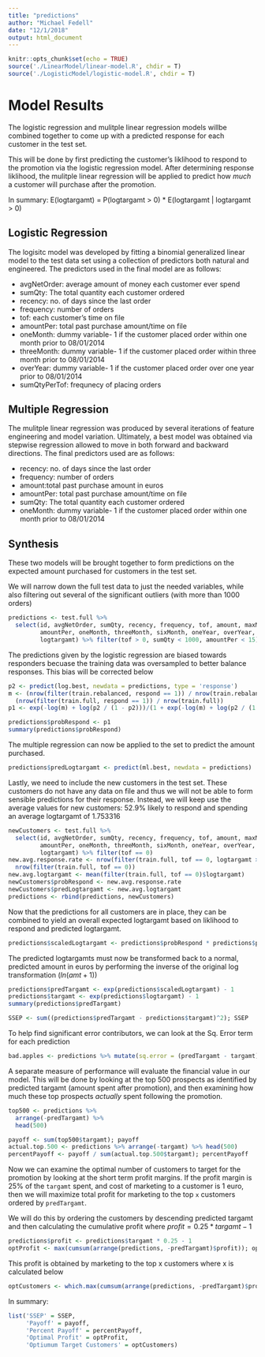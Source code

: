 ```yaml
---
title: "predictions"
author: "Michael Fedell"
date: "12/1/2018"
output: html_document
---
```


```r
knitr::opts_chunk$set(echo = TRUE)
source('./LinearModel/linear-model.R', chdir = T)
source('./LogisticModel/logistic-model.R', chdir = T)
```

# Model Results

The logistic regression and mulitple linear regression models willbe combined together to come up with a predicted response for each customer in the test set.

This will be done by first predicting the customer's liklihood to respond to the promotion via the logistic regression model. After determining response liklihood, the mulitple linear regression will be applied to predict how _much_ a customer will purchase after the promotion.

In summary: E(logtargamt) = P(logtargamt > 0) * E(logtargamt | logtargamt > 0)

## Logistic Regression

The logisitc model was developed by fitting a binomial generalized linear model to the test data set using a collection of predictors both natural and engineered. The predictors used in the final model are as follows:

- avgNetOrder: average amount of money each customer ever spend
- sumQty: The total quantity each customer ordered
- recency: no. of days since the last order
- frequency: number of orders
- tof: each customer's time on file
- amountPer: total past purchase amount/time on file 
- oneMonth: dummy variable- 1 if the customer placed order within one month prior to 08/01/2014
- threeMonth: dummy variable- 1 if the customer placed order within three month prior to 08/01/2014
- overYear: dummy variable- 1 if the customer placed order over one year prior to 08/01/2014
- sumQtyPerTof: frequnecy of placing orders


## Multiple Regression

The mulitple linear regression was produced by several iterations of feature engineering and model variation. Ultimately, a best model was obtained via stepwise regression allowed to move in both forward and backward directions. The final predictors used are as follows:

- recency: no. of days since the last order
- frequency: number of orders
- amount:total past purchase amount in euros
- amountPer: total past purchase amount/time on file 
- sumQty: The total quantity each customer ordered
- oneMonth: dummy variable- 1 if the customer placed order within one month prior to 08/01/2014


## Synthesis

These two models will be brought together to form predictions on the expected amount purchased for customers in the test set.

We will narrow down the full test data to just the needed variables, while also filtering out several of the significant outliers (with more than 1000 orders)

```r
predictions <- test.full %>%
  select(id, avgNetOrder, sumQty, recency, frequency, tof, amount, maxNet,
         amountPer, oneMonth, threeMonth, sixMonth, oneYear, overYear, sumQtyPerTof,
         logtargamt) %>% filter(tof > 0, sumQty < 1000, amountPer < 15)
```

The predictions given by the logistic regression are biased towards responders becuase the training data was oversampled to better balance responses. This bias will be corrected below

```r
p2 <- predict(log.best, newdata = predictions, type = 'response')
m <- (nrow(filter(train.rebalanced, respond == 1)) / nrow(train.rebalanced)) / 
  (nrow(filter(train.full, respond == 1)) / nrow(train.full))
p1 <- exp(-log(m) + log(p2 / (1 - p2)))/(1 + exp(-log(m) + log(p2 / (1 - p2))))

predictions$probRespond <- p1
summary(predictions$probRespond)
```

The multiple regression can now be applied to the set to predict the amount purchased.

```r
predictions$predLogtargamt <- predict(ml.best, newdata = predictions)
```

Lastly, we need to include the new customers in the test set. These customers do not have any data on file and thus we will not be able to form sensible predictions for their response. Instead, we will keep use the average values for new customers: 52.9% likely to respond and spending an average logtargamt of 1.753316

```r
newCustomers <- test.full %>%
  select(id, avgNetOrder, sumQty, recency, frequency, tof, amount, maxNet,
         amountPer, oneMonth, threeMonth, sixMonth, oneYear, overYear, sumQtyPerTof,
         logtargamt) %>% filter(tof == 0)
new.avg.response.rate <- nrow(filter(train.full, tof == 0, logtargamt > 0)) / 
  nrow(filter(train.full, tof == 0))
new.avg.logtargamt <- mean(filter(train.full, tof == 0)$logtargamt)
newCustomers$probRespond <- new.avg.response.rate
newCustomers$predLogtargamt <- new.avg.logtargamt
predictions <- rbind(predictions, newCustomers)
```

Now that the predictions for all customers are in place, they can be combined to yield an overall expected logtargamt based on liklihood to respond and predicted logtargamt.

```r
predictions$scaledLogtargamt <- predictions$probRespond * predictions$predLogtargamt
```


The predicted logtargamts must now be transformed back to a normal, predicted amount in euros by performing the inverse of the original log transformation ($ln(amt + 1)$)

```r
predictions$predTargamt <- exp(predictions$scaledLogtargamt) - 1
predictions$targamt <- exp(predictions$logtargamt) - 1
summary(predictions$predTargamt)
```

```r
SSEP <- sum((predictions$predTargamt - predictions$targamt)^2); SSEP
```

To help find significant error contributors, we can look at the Sq. Error term for each prediction

```r
bad.apples <- predictions %>% mutate(sq.error = (predTargamt - targamt) ^ 2) %>% arrange(-sq.error) %>% head(15)
```


A separate measure of performance will evaluate the financial value in our model. This will be done by looking at the top 500 prospects as identified by predicted targamt (amount spent after promotion), and then examining how much these top prospects _actually_ spent following the promotion.

```r
top500 <- predictions %>%
  arrange(-predTargamt) %>%
  head(500)

payoff <- sum(top500$targamt); payoff
actual.top.500 <- predictions %>% arrange(-targamt) %>% head(500)
percentPayoff <- payoff / sum(actual.top.500$targamt); percentPayoff
```


Now we can examine the optimal number of customers to target for the promotion by looking at the short term profit margins. If the profit margin is 25% of the `targamt` spent, and cost of marketing to a customer is 1 euro, then we will maximize total profit for marketing to the top `x` customers ordered by `predTargamt`.

We will do this by ordering the customers by descending predicted targamt and then calculating the cumulative profit where $profit = 0.25 * targamt - 1$
```r
predictions$profit <- predictions$targamt * 0.25 - 1
optProfit <- max(cumsum(arrange(predictions, -predTargamt)$profit)); optProfit
```

This profit is obtained by marketing to the top x customers where x is calculated below

```r
optCustomers <- which.max(cumsum(arrange(predictions, -predTargamt)$profit)); optCustomers
```

In summary:

```r
list('SSEP' = SSEP, 
     'Payoff' = payoff,
     'Percent Payoff' = percentPayoff,
     'Optimal Profit' = optProfit,
     'Optiumum Target Customers' = optCustomers)
```

